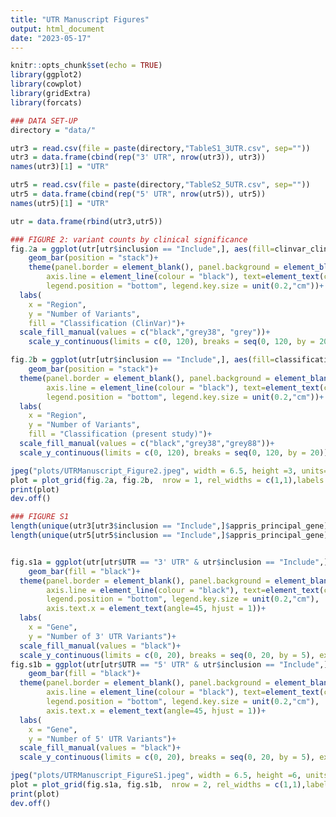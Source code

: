 ```yaml
---
title: "UTR Manuscript Figures"
output: html_document
date: "2023-05-17"
---
```


```r
knitr::opts_chunk$set(echo = TRUE)
library(ggplot2)
library(cowplot)
library(gridExtra)
library(forcats)
```

```r
### DATA SET-UP
directory = "data/"

utr3 = read.csv(file = paste(directory,"TableS1_3UTR.csv", sep=""))
utr3 = data.frame(cbind(rep("3' UTR", nrow(utr3)), utr3))
names(utr3)[1] = "UTR"

utr5 = read.csv(file = paste(directory,"TableS2_5UTR.csv", sep=""))
utr5 = data.frame(cbind(rep("5' UTR", nrow(utr5)), utr5))
names(utr5)[1] = "UTR"

utr = data.frame(rbind(utr3,utr5))

### FIGURE 2: variant counts by clinical significance
fig.2a = ggplot(utr[utr$inclusion == "Include",], aes(fill=clinvar_clinical_significance, x=UTR)) + 
    geom_bar(position = "stack")+
    theme(panel.border = element_blank(), panel.background = element_blank(), 
        axis.line = element_line(colour = "black"), text=element_text(colour="black", size=7),
        legend.position = "bottom", legend.key.size = unit(0.2,"cm"))+
  labs(
    x = "Region",
    y = "Number of Variants",
    fill = "Classification (ClinVar)")+
  scale_fill_manual(values = c("black","grey38", "grey"))+
    scale_y_continuous(limits = c(0, 120), breaks = seq(0, 120, by = 20))

fig.2b = ggplot(utr[utr$inclusion == "Include",], aes(fill=classification, x=UTR)) + 
    geom_bar(position = "stack")+
  theme(panel.border = element_blank(), panel.background = element_blank(), 
        axis.line = element_line(colour = "black"), text=element_text(colour="black", size=7),
        legend.position = "bottom", legend.key.size = unit(0.2,"cm"))+
  labs(
    x = "Region",
    y = "Number of Variants",
    fill = "Classification (present study)")+
  scale_fill_manual(values = c("black","grey38","grey88"))+
  scale_y_continuous(limits = c(0, 120), breaks = seq(0, 120, by = 20))

jpeg("plots/UTRManuscript_Figure2.jpeg", width = 6.5, height =3, units="in", res=1000)
plot = plot_grid(fig.2a, fig.2b,  nrow = 1, rel_widths = c(1,1),labels = c("A","B"))
print(plot)
dev.off()

### FIGURE S1
length(unique(utr3[utr3$inclusion == "Include",]$appris_principal_gene))
length(unique(utr5[utr5$inclusion == "Include",]$appris_principal_gene))


fig.s1a = ggplot(utr[utr$UTR == "3' UTR" & utr$inclusion == "Include",], aes(x= forcats::fct_infreq(appris_principal_gene)))+
    geom_bar(fill = "black")+
  theme(panel.border = element_blank(), panel.background = element_blank(), 
        axis.line = element_line(colour = "black"), text=element_text(colour="black", size=7),
        legend.position = "bottom", legend.key.size = unit(0.2,"cm"),
        axis.text.x = element_text(angle=45, hjust = 1))+
  labs(
    x = "Gene",
    y = "Number of 3' UTR Variants")+
  scale_fill_manual(values = "black")+
  scale_y_continuous(limits = c(0, 20), breaks = seq(0, 20, by = 5), expand = c(0.005,0))
fig.s1b = ggplot(utr[utr$UTR == "5' UTR" & utr$inclusion == "Include",], aes(x= forcats::fct_infreq(appris_principal_gene))) + 
    geom_bar(fill = "black")+
  theme(panel.border = element_blank(), panel.background = element_blank(), 
        axis.line = element_line(colour = "black"), text=element_text(colour="black", size=7),
        legend.position = "bottom", legend.key.size = unit(0.2,"cm"),
        axis.text.x = element_text(angle=45, hjust = 1))+
  labs(
    x = "Gene",
    y = "Number of 5' UTR Variants")+
  scale_fill_manual(values = "black")+
  scale_y_continuous(limits = c(0, 20), breaks = seq(0, 20, by = 5), expand = c(0.005,0))

jpeg("plots/UTRManuscript_FigureS1.jpeg", width = 6.5, height =6, units="in", res=1000)
plot = plot_grid(fig.s1a, fig.s1b,  nrow = 2, rel_widths = c(1,1),labels = c("A","B"))
print(plot)
dev.off()
```

